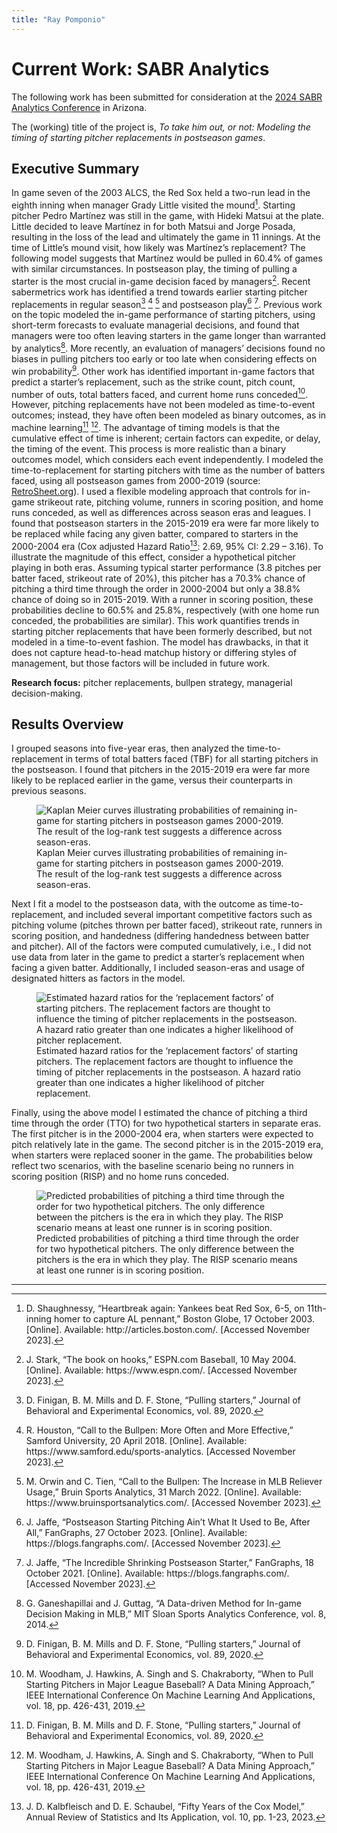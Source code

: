 ```yaml
---
title: "Ray Pomponio"
---
```


# Current Work: SABR Analytics

The following work has been submitted for consideration at the [2024 SABR Analytics Conference](https://sabr.org/analytics) in Arizona.

The (working) title of the project is, *To take him out, or not: Modeling the timing of starting pitcher replacements in postseason games*.

## Executive Summary

In game seven of the 2003 ALCS, the Red Sox held a two-run lead in the eighth inning when manager Grady Little visited the mound[^1]. Starting pitcher Pedro Martínez was still in the game, with Hideki Matsui at the plate. Little decided to leave Martínez in for both Matsui and Jorge Posada, resulting in the loss of the lead and ultimately the game in 11 innings. At the time of Little’s mound visit, how likely was Martínez’s replacement? The following model suggests that Martínez would be pulled in 60.4% of games with similar circumstances. In postseason play, the timing of pulling a starter is the most crucial in-game decision faced by managers[^2]. Recent sabermetrics work has identified a trend towards earlier starting pitcher replacements in regular season[^3] [^4] [^5] and postseason   play[^6] [^7]. Previous work on the topic modeled the in-game performance of starting pitchers, using short-term forecasts to evaluate managerial decisions, and found that managers were too often leaving starters in the game longer than warranted by analytics[^8]. More recently, an evaluation of managers’ decisions found no biases in pulling pitchers too early or too late when considering effects on win probability[^3]. Other work has identified important in-game factors that predict a starter’s replacement, such as the strike count, pitch count, number of outs, total batters faced, and current home runs conceded[^9]. However, pitching replacements have not been modeled as time-to-event outcomes; instead, they have often been modeled as binary outcomes, as in machine learning[^3] [^9]. The advantage of timing models is that the cumulative effect of time is inherent; certain factors can expedite, or delay, the timing of the event. This process is more realistic than a binary outcomes model, which considers each event independently. I modeled the time-to-replacement for starting pitchers with time as the number of batters faced, using all postseason games from 2000-2019 (source: [RetroSheet.org](https://www.retrosheet.org/)). I used a flexible modeling approach that controls for in-game strikeout rate, pitching volume, runners in scoring position, and home runs conceded, as well as differences across season eras and leagues. I found that postseason starters in the 2015-2019 era were far more likely to be replaced while facing any given batter, compared to starters in the 2000-2004 era (Cox adjusted Hazard Ratio[^10]: 2.69, 95% CI: 2.29 – 3.16). To illustrate the magnitude of this effect, consider a hypothetical pitcher playing in both eras. Assuming typical starter performance (3.8 pitches per batter faced, strikeout rate of 20%), this pitcher has a 70.3% chance of pitching a third time through the order in 2000-2004 but only a 38.8% chance of doing so in 2015-2019. With a runner in scoring position, these probabilities decline to 60.5% and 25.8%, respectively (with one home run conceded, the probabilities are similar). This work quantifies trends in starting pitcher replacements that have been formerly described, but not modeled in a time-to-event fashion. The model has drawbacks, in that it does not capture head-to-head matchup history or differing styles of management, but those factors will be included in future work.

**Research focus:** pitcher replacements, bullpen strategy, managerial decision-making.

## Results Overview

I grouped seasons into five-year eras, then analyzed the time-to-replacement in terms of total batters faced (TBF) for all starting pitchers in the postseason. I found that pitchers in the 2015-2019 era were far more likely to be replaced earlier in the game, versus their counterparts in previous seasons.

![Kaplan Meier curves illustrating probabilities of remaining in-game for starting pitchers in postseason games 2000-2019. The result of the log-rank test suggests a difference across season-eras.](Kaplan-Meier Postseason Starters.png)

Next I fit a model to the postseason data, with the outcome as time-to-replacement, and included several important competitive factors such as pitching volume (pitches thrown per batter faced), strikeout rate, runners in scoring position, and handedness (differing handedness between batter and pitcher). All of the factors were computed cumulatively, i.e., I did not use data from later in the game to predict a starter's replacement when facing a given batter. Additionally, I included season-eras and usage of designated hitters as factors in the model.

![Estimated hazard ratios for the 'replacement factors' of starting pitchers. The replacement factors are thought to influence the timing of pitcher replacements in the postseason. A hazard ratio greater than one indicates a higher likelihood of pitcher replacement.](Cox Adjusted Model.png)

Finally, using the above model I estimated the chance of pitching a third time through the order (TTO) for two hypothetical starters in separate eras. The first pitcher is in the 2000-2004 era, when starters were expected to pitch relatively late in the game. The second pitcher is in the 2015-2019 era, when starters were replaced sooner in the game. The probabilities below reflect two scenarios, with the baseline scenario being no runners in scoring position (RISP) and no home runs conceded.

![Predicted probabilities of pitching a third time through the order for two hypothetical pitchers. The only difference between the pitchers is the era in which they play. The RISP scenario means at least one runner is in scoring position.](Cox Predicted Probabilities.png)



[^1]:	D. Shaughnessy, "Heartbreak again: Yankees beat Red Sox, 6-5, on 11th-inning homer to capture AL pennant," Boston Globe, 17 October 2003. [Online]. Available: http://articles.boston.com/. [Accessed November 2023].
[^2]:	J. Stark, "The book on hooks," ESPN.com Baseball, 10 May 2004. [Online]. Available: https://www.espn.com/. [Accessed November 2023].
[^3]:	D. Finigan, B. M. Mills and D. F. Stone, "Pulling starters," Journal of Behavioral and Experimental Economics, vol. 89, 2020.
[^4]:	R. Houston, "Call to the Bullpen: More Often and More Effective," Samford University, 20 April 2018. [Online]. Available: https://www.samford.edu/sports-analytics. [Accessed November 2023].
[^5]:	M. Orwin and C. Tien, "Call to the Bullpen: The Increase in MLB Reliever Usage," Bruin Sports Analytics, 31 March 2022. [Online]. Available: https://www.bruinsportsanalytics.com/. [Accessed November 2023].
[^6]:	J. Jaffe, "Postseason Starting Pitching Ain’t What It Used to Be, After All," FanGraphs, 27 October 2023. [Online]. Available: https://blogs.fangraphs.com/. [Accessed November 2023].
[^7]:	J. Jaffe, "The Incredible Shrinking Postseason Starter," FanGraphs, 18 October 2021. [Online]. Available: https://blogs.fangraphs.com/. [Accessed November 2023].
[^8]: 	G. Ganeshapillai and J. Guttag, "A Data-driven Method for In-game Decision Making in MLB," MIT Sloan Sports Analytics Conference, vol. 8, 2014. 
[^9]: 	M. Woodham, J. Hawkins, A. Singh and S. Chakraborty, "When to Pull Starting Pitchers in Major League Baseball? A Data Mining Approach," IEEE International Conference On Machine Learning And Applications, vol. 18, pp. 426-431, 2019. 
[^10]:	J. D. Kalbfleisch and D. E. Schaubel, "Fifty Years of the Cox Model," Annual Review of Statistics and Its Application, vol. 10, pp. 1-23, 2023. 


---